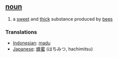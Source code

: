==[[noun]]==
#a [[sweet]] and [[thick]] substance produced by [[bee|bees]]

===Translations===
*[[Indonesian]]: [[madu]]
*[[Japanese]]: [[蜂蜜]] (はちみつ, hachimitsu)